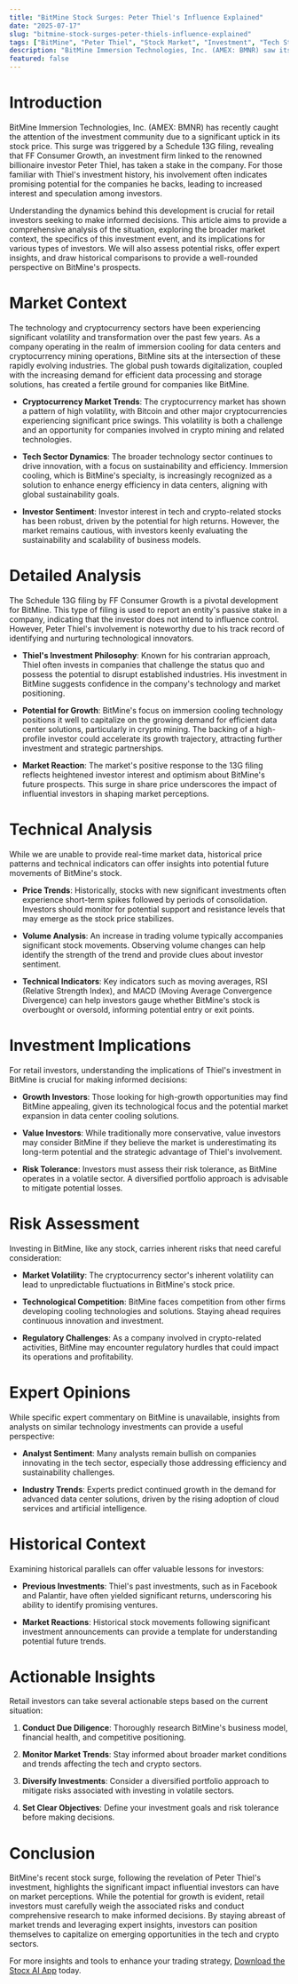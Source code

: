 ```yaml
---
title: "BitMine Stock Surges: Peter Thiel's Influence Explained"
date: "2025-07-17"
slug: "bitmine-stock-surges-peter-thiels-influence-explained"
tags: ["BitMine", "Peter Thiel", "Stock Market", "Investment", "Tech Stocks", "Cryptocurrency", "Market Analysis"]
description: "BitMine Immersion Technologies, Inc. (AMEX: BMNR) saw its stock price rise significantly on Wednesday following the revelation of a Schedule 13G filing by FF Consumer Growth, an investment entity associated with billionaire investor Peter Thiel. This development has captured the attention of retail investors and market analysts alike, as Thiel's involvement in a company often signals potential for significant growth and innovation. This article will delve into the implications of this filing, providing an in-depth analysis of the market context, potential investment opportunities, risks, and expert opinions. We will also explore historical parallels and offer actionable insights for retail investors looking to capitalize on this market movement."
featured: false
---
```


# Introduction

BitMine Immersion Technologies, Inc. (AMEX: BMNR) has recently caught the attention of the investment community due to a significant uptick in its stock price. This surge was triggered by a Schedule 13G filing, revealing that FF Consumer Growth, an investment firm linked to the renowned billionaire investor Peter Thiel, has taken a stake in the company. For those familiar with Thiel's investment history, his involvement often indicates promising potential for the companies he backs, leading to increased interest and speculation among investors.

Understanding the dynamics behind this development is crucial for retail investors seeking to make informed decisions. This article aims to provide a comprehensive analysis of the situation, exploring the broader market context, the specifics of this investment event, and its implications for various types of investors. We will also assess potential risks, offer expert insights, and draw historical comparisons to provide a well-rounded perspective on BitMine's prospects.

# Market Context

The technology and cryptocurrency sectors have been experiencing significant volatility and transformation over the past few years. As a company operating in the realm of immersion cooling for data centers and cryptocurrency mining operations, BitMine sits at the intersection of these rapidly evolving industries. The global push towards digitalization, coupled with the increasing demand for efficient data processing and storage solutions, has created a fertile ground for companies like BitMine.

- **Cryptocurrency Market Trends**: The cryptocurrency market has shown a pattern of high volatility, with Bitcoin and other major cryptocurrencies experiencing significant price swings. This volatility is both a challenge and an opportunity for companies involved in crypto mining and related technologies.

- **Tech Sector Dynamics**: The broader technology sector continues to drive innovation, with a focus on sustainability and efficiency. Immersion cooling, which is BitMine's specialty, is increasingly recognized as a solution to enhance energy efficiency in data centers, aligning with global sustainability goals.

- **Investor Sentiment**: Investor interest in tech and crypto-related stocks has been robust, driven by the potential for high returns. However, the market remains cautious, with investors keenly evaluating the sustainability and scalability of business models.

# Detailed Analysis

The Schedule 13G filing by FF Consumer Growth is a pivotal development for BitMine. This type of filing is used to report an entity's passive stake in a company, indicating that the investor does not intend to influence control. However, Peter Thiel's involvement is noteworthy due to his track record of identifying and nurturing technological innovators.

- **Thiel's Investment Philosophy**: Known for his contrarian approach, Thiel often invests in companies that challenge the status quo and possess the potential to disrupt established industries. His investment in BitMine suggests confidence in the company's technology and market positioning.

- **Potential for Growth**: BitMine's focus on immersion cooling technology positions it well to capitalize on the growing demand for efficient data center solutions, particularly in crypto mining. The backing of a high-profile investor could accelerate its growth trajectory, attracting further investment and strategic partnerships.

- **Market Reaction**: The market's positive response to the 13G filing reflects heightened investor interest and optimism about BitMine's future prospects. This surge in share price underscores the impact of influential investors in shaping market perceptions.

# Technical Analysis

While we are unable to provide real-time market data, historical price patterns and technical indicators can offer insights into potential future movements of BitMine's stock.

- **Price Trends**: Historically, stocks with new significant investments often experience short-term spikes followed by periods of consolidation. Investors should monitor for potential support and resistance levels that may emerge as the stock price stabilizes.

- **Volume Analysis**: An increase in trading volume typically accompanies significant stock movements. Observing volume changes can help identify the strength of the trend and provide clues about investor sentiment.

- **Technical Indicators**: Key indicators such as moving averages, RSI (Relative Strength Index), and MACD (Moving Average Convergence Divergence) can help investors gauge whether BitMine's stock is overbought or oversold, informing potential entry or exit points.

# Investment Implications

For retail investors, understanding the implications of Thiel's investment in BitMine is crucial for making informed decisions:

- **Growth Investors**: Those looking for high-growth opportunities may find BitMine appealing, given its technological focus and the potential market expansion in data center cooling solutions.

- **Value Investors**: While traditionally more conservative, value investors may consider BitMine if they believe the market is underestimating its long-term potential and the strategic advantage of Thiel's involvement.

- **Risk Tolerance**: Investors must assess their risk tolerance, as BitMine operates in a volatile sector. A diversified portfolio approach is advisable to mitigate potential losses.

# Risk Assessment

Investing in BitMine, like any stock, carries inherent risks that need careful consideration:

- **Market Volatility**: The cryptocurrency sector's inherent volatility can lead to unpredictable fluctuations in BitMine's stock price.

- **Technological Competition**: BitMine faces competition from other firms developing cooling technologies and solutions. Staying ahead requires continuous innovation and investment.

- **Regulatory Challenges**: As a company involved in crypto-related activities, BitMine may encounter regulatory hurdles that could impact its operations and profitability.

# Expert Opinions

While specific expert commentary on BitMine is unavailable, insights from analysts on similar technology investments can provide a useful perspective:

- **Analyst Sentiment**: Many analysts remain bullish on companies innovating in the tech sector, especially those addressing efficiency and sustainability challenges.

- **Industry Trends**: Experts predict continued growth in the demand for advanced data center solutions, driven by the rising adoption of cloud services and artificial intelligence.

# Historical Context

Examining historical parallels can offer valuable lessons for investors:

- **Previous Investments**: Thiel's past investments, such as in Facebook and Palantir, have often yielded significant returns, underscoring his ability to identify promising ventures.

- **Market Reactions**: Historical stock movements following significant investment announcements can provide a template for understanding potential future trends.

# Actionable Insights

Retail investors can take several actionable steps based on the current situation:

1. **Conduct Due Diligence**: Thoroughly research BitMine's business model, financial health, and competitive positioning.

2. **Monitor Market Trends**: Stay informed about broader market conditions and trends affecting the tech and crypto sectors.

3. **Diversify Investments**: Consider a diversified portfolio approach to mitigate risks associated with investing in volatile sectors.

4. **Set Clear Objectives**: Define your investment goals and risk tolerance before making decisions.

# Conclusion

BitMine's recent stock surge, following the revelation of Peter Thiel's investment, highlights the significant impact influential investors can have on market perceptions. While the potential for growth is evident, retail investors must carefully weigh the associated risks and conduct comprehensive research to make informed decisions. By staying abreast of market trends and leveraging expert insights, investors can position themselves to capitalize on emerging opportunities in the tech and crypto sectors.

For more insights and tools to enhance your trading strategy, [Download the Stocx AI App](https://stocx.co) today.

